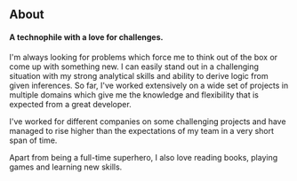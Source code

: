 ## About 

#### A technophile with a love for challenges. 

I'm always looking for problems which force me to think out of the box or come up with something new. 
I can easily stand out in a challenging situation with my strong analytical skills and ability to derive logic from given inferences. 
So far, I've worked extensively on a wide set of projects in multiple domains which give me the knowledge and flexibility that is expected from a great developer. 

I've worked for different companies on some challenging projects and have managed to rise higher than the expectations of my team in a very short span of time. 

Apart from being a full-time superhero, I also love reading books, playing games and learning new skills. 